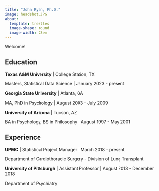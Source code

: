 ```yaml
---
title: "John Ryan, Ph.D."
image: headshot.JPG
about:
  template: trestles
  image-shape: round
  image-width: 23em
---
```


Welcome!

## Education

**Texas A&M University** \| College Station, TX

Masters, Statistical Data Science \| January 2023 - present

**Georgia State University** \| Atlanta, GA

MA, PhD in Psychology \| August 2003 - July 2009

**University of Arizona** \| Tucson, AZ

BA in Psychology, BS in Philosophy \| August 1997 - May 2001

## Experience

**UPMC** \| Statistical Project Manager \| March 2018 - present

Department of Cardiothoracic Surgery - Division of Lung Transplant

**University of Pittsburgh** \| Assistant Professor \| August 2013 - December 2018

Department of Psychiatry
